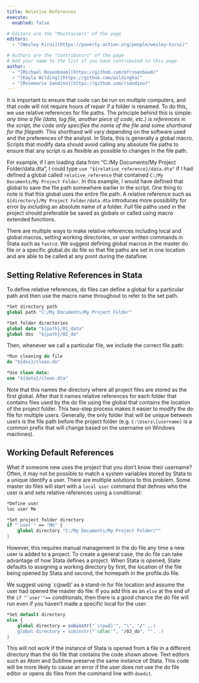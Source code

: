 ```yaml
---
title: Relative References
execute: 
  enabled: false

# Editors are the "Maintainers" of the page
editors:
  - "[Wesley Kirui](https://poverty-action.org/people/wesley-kirui)"

# Authors are the "Contributors" of the page
# Add your name to the list if you have contributed to this page
author:
  - "[Michael Rosenbaum](https://github.com/mfrosenbaum)"
  - "[Kayla Wilding](https://github.com/wildingka)"
  - "[Rosemarie Sandino](https://github.com/rsandino)"
---
```


It is important to ensure that code can be run on multiple computers, and that code will not require hours of repair if a folder is renamed. To do this, we use relative references for file paths. The principle behind this is simple: *any time a file (data, log file, another piece of code, etc.) is references in the script, the code only specifies the name of the file and some shorthand for the filepath.* This shorthand will vary depending on the software used and the preferences of the analyst. In Stata, this is generally a global macro. Scripts that modify data should avoid calling any absolute file paths to ensure that any script is as flexible as possible to changes in the file path.

For example, if I am loading data from “C:/My Documents/My Project Folder/data.dta”, I could type `use "${relative_reference}/data.dta"` if I had defined a global called `relative_reference` that contained `C:/My Documents/My Project Folder`. In this example, I would have defined that global to save the file path somewhere earlier in the script. One thing to note is that this global uses the entire file path. A relative reference such as `${directory}/My Project Folder/data.dta` introduces more possibility for error by including an absolute name of a folder. Full file paths used in the project should preferable be saved as globals or called using macro extended functions. 

There are multiple ways to make relative references including local and global macros, setting working directories, or user written commands in Stata such as `fastcd`. We suggest defining global macros in the master do file or a specific global.do do file so that file paths are set in one location and are able to be called at any point during the dataflow.

## Setting Relative References in Stata

To define relative references, do files can define a global for a particular path and then use the macro name throughout to refer to the set path.

```stata
*Set directory path
global path "C:/My Documents/My Project Folder"

*Set folder directories
global data "${path}/01_data"
global dos  "${path}/02_do"
```
Then, whenever we call a particular file, we include the correct file path:

```stata
*Run cleaning do file
do "${dos}/clean.do"

*Use clean data:
use "${data}/clean.dta"
```
Note that this names the directory where all project files are stored as the first global. After that it names relative references for each folder that contains files used by the do file using the global that contains the location of the project folder. This two-step process makes it easier to modify the do file for multiple users. Generally, the only folder that will be unique between users is the file path before the project folder (e.g. `C:\Users\[username]` is a common prefix that will change based on the username on Windows machines).

## Working Default References

What if someone new uses the project that you don’t know their username? Often, it may not be possible to match a system variables stored by Stata to a unique identify a user. There are multiple solutions to this problem. Some master do files will start with a `local user` command that defines who the user is and sets relative references using a conditional: 

```stata
*Define user
loc user Me

*Set project folder directory
if "`user`" == "Me" {
    global directory "C:/My Documents/My Project Folder/""
}
```
However, this requires manual management in the do file any time a new user is added to a project. To create a general case, the do file can take advantage of how Stata defines a project. When Stata is opened, State defaults to assigning a working directory by first, the location of the file being opened by Stata and second, the homepath in the profile.do file.

We suggest using \`c(pwd)' as a stand-in for file location and assume the user had opened the master do file: If you add this as an `else` at the end of the ``if "`user'"==`` conditionals, then there is a good chance the do file will run even if you haven’t made a specific local for the user. 

```stata
*Set default directory
else {
    global directory = subinstr("`c(pwd)'", "\", "/" ,.)
    global directory = subinstr("`cdloc'", "/02_do", "", .) 
}
```
This will not work if the instance of Stata is opened from a file in a different directory than the do file that contains the code shown above. Text editors such as Atom and Sublime preserve the same instance of Stata. This code will be more likely to cause an error if the user does not use the do file editor or opens do files from the command line with `doedit`.